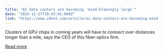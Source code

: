```yaml
---
title: "AI data centers are becoming 'mind-blowingly large'"
date: "2024-12-27T18:43:02.000Z"
link: "https://www.zdnet.com/article/ai-data-centers-are-becoming-mind-blowingly-large/"
---
```


Clusters of GPU chips in coming years will have to connect over distances longer than a mile, says the CEO of this fiber-optics firm.

[Read more](https://www.zdnet.com/article/ai-data-centers-are-becoming-mind-blowingly-large/)
